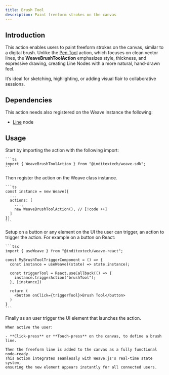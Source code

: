 ```yaml
---
title: Brush Tool
description: Paint freeform strokes on the canvas
---
```



## Introduction

This action enables users to paint freeform strokes on the canvas, similar to a
digital brush. Unlike the [Pen Tool](/docs/main/build/actions/pen-tool) action,
which focuses on clean vector lines, the **WeaveBrushToolAction** emphasizes style,
thickness, and expressive drawing, creating Line Nodes with a more natural,
hand-drawn feel.

It’s ideal for sketching, highlighting, or adding visual flair to collaborative
sessions.

## Dependencies

This action needs also registered on the Weave instance the following:

- [Line](/docs/main/build/nodes/line) node

## Usage

<Accordions className="bg-transparent">
  <Accordion title="1. Import the action" id="import-action">
    Start by importing the action with the following import:

    ```ts
    import { WeaveBrushToolAction } from "@inditextech/weave-sdk";
    ```

  </Accordion>
  <Accordion title="2. Register the action" id="register-action">
    Then register the action on the Weave class instance.

    ```ts
    const instance = new Weave({
      ...
      actions: [
        ...,
        new WeaveBrushToolAction(), // [!code ++]
      ]
    })
    ```

  </Accordion>
  <Accordion title="3. Setup the action trigger" id="setup-action-trigger">
    Setup on a button or any element on the UI the user can trigger, an action
    to trigger the action. For example on a button on React:

    ```tsx
    import { useWeave } from "@inditextech/weave-react";

    const MyBrushToolTriggerComponent = () => {
      const instance = useWeave((state) => state.instance);

      const triggerTool = React.useCallback(() => {
        instance.triggerAction("brushTool");
      }, [instance])

      return (
        <button onClick={triggerTool}>Brush Tool</button>
      )
    }
    ```

  </Accordion>
  <Accordion title="4. Trigger the action" id="trigger-the-action">
    Finally as an user trigger the UI element that launches the action.

    When active the user:

    - **Click-press** or **Touch-press** on the canvas, to define a brush line.

    Then the freeform line is added to the canvas as a fully functional node—ready.
    This action integrates seamlessly with Weave.js's real-time state system,
    ensuring the new element appears instantly for all connected users.

  </Accordion>
</Accordions>
